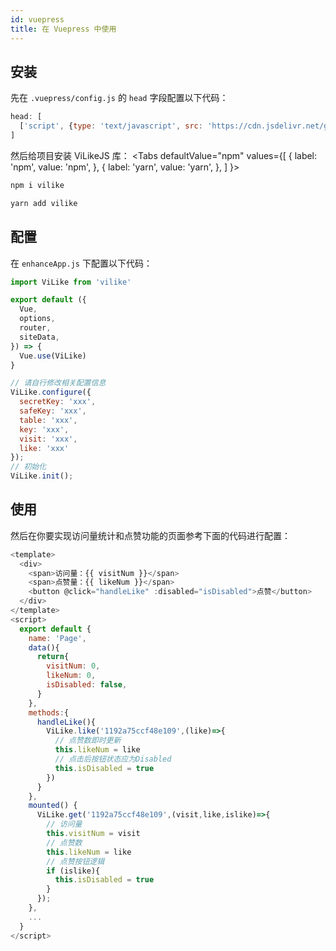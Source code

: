 ```yaml
---
id: vuepress
title: 在 Vuepress 中使用
---
```




## 安装
先在 `.vuepress/config.js` 的 `head` 字段配置以下代码：
```js title=".vuepress/config.js"
head: [
  ['script', {type: 'text/javascript', src: 'https://cdn.jsdelivr.net/gh/bmob/hydrogen-js-sdk@2.2.3/dist/Bmob-2.2.3.min.js'}]
]
```
然后给项目安装 ViLikeJS 库：
<Tabs
  defaultValue="npm"
  values={[
    { label: 'npm', value: 'npm', },
    { label: 'yarn', value: 'yarn', },
  ]
}>
<TabItem value="npm">

```sh
npm i vilike
```

</TabItem>
<TabItem value="yarn">

```sh
yarn add vilike
```

</TabItem>
</Tabs>


## 配置
在 `enhanceApp.js` 下配置以下代码：
```js {1,9,13-20,22}
import ViLike from 'vilike'

export default ({
  Vue,
  options,
  router,
  siteData,
}) => {
  Vue.use(ViLike)
}

// 请自行修改相关配置信息
ViLike.configure({
  secretKey: 'xxx',
  safeKey: 'xxx',
  table: 'xxx',
  key: 'xxx',
  visit: 'xxx',
  like: 'xxx'
});
// 初始化
ViLike.init();
```
## 使用
然后在你要实现访问量统计和点赞功能的页面参考下面的代码进行配置：
```js
<template>
  <div>
    <span>访问量：{{ visitNum }}</span>
    <span>点赞量：{{ likeNum }}</span>
    <button @click="handleLike" :disabled="isDisabled">点赞</button>
  </div>
</template>
<script>
  export default {
    name: 'Page',
    data(){
      return{
        visitNum: 0,
        likeNum: 0,
        isDisabled: false,
      }
    },
    methods:{
      handleLike(){
        ViLike.like('1192a75ccf48e109',(like)=>{
          // 点赞数即时更新
          this.likeNum = like
          // 点击后按钮状态应为Disabled
          this.isDisabled = true
        })
      }
    },
    mounted() {
      ViLike.get('1192a75ccf48e109',(visit,like,islike)=>{
        // 访问量
        this.visitNum = visit
        // 点赞数
        this.likeNum = like
        // 点赞按钮逻辑
        if (islike){
          this.isDisabled = true
        }
      });
    },
    ...
  }
</script>
```
